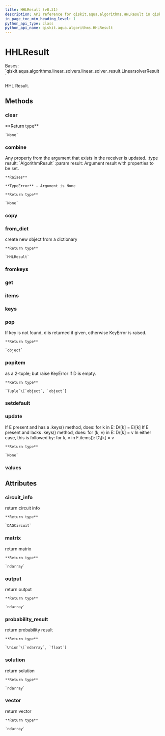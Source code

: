 ```yaml
---
title: HHLResult (v0.31)
description: API reference for qiskit.aqua.algorithms.HHLResult in qiskit v0.31
in_page_toc_min_heading_level: 1
python_api_type: class
python_api_name: qiskit.aqua.algorithms.HHLResult
---
```


# HHLResult

<Class id="qiskit.aqua.algorithms.HHLResult" isDedicatedPage={true} github="https://github.com/qiskit-community/qiskit-aqua/tree/stable/0.9/qiskit/aqua/algorithms/linear_solvers/hhl.py" signature="HHLResult(a_dict=None)" modifiers="class">
  Bases: `qiskit.aqua.algorithms.linear_solvers.linear_solver_result.LinearsolverResult`

  HHL Result.

  ## Methods

  <span id="qiskit-aqua-algorithms-hhlresult-clear" />

  ### clear

  <Function id="qiskit.aqua.algorithms.HHLResult.clear" signature="HHLResult.clear()">
    **Return type**

    `None`
  </Function>

  <span id="qiskit-aqua-algorithms-hhlresult-combine" />

  ### combine

  <Function id="qiskit.aqua.algorithms.HHLResult.combine" signature="HHLResult.combine(result)">
    Any property from the argument that exists in the receiver is updated. :type result: `AlgorithmResult` :param result: Argument result with properties to be set.

    **Raises**

    **TypeError** – Argument is None

    **Return type**

    `None`
  </Function>

  <span id="qiskit-aqua-algorithms-hhlresult-copy" />

  ### copy

  <Function id="qiskit.aqua.algorithms.HHLResult.copy" signature="HHLResult.copy()" />

  <span id="qiskit-aqua-algorithms-hhlresult-from-dict" />

  ### from\_dict

  <Function id="qiskit.aqua.algorithms.HHLResult.from_dict" signature="HHLResult.from_dict(a_dict)" modifiers="static">
    create new object from a dictionary

    **Return type**

    `HHLResult`
  </Function>

  <span id="qiskit-aqua-algorithms-hhlresult-fromkeys" />

  ### fromkeys

  <Function id="qiskit.aqua.algorithms.HHLResult.fromkeys" signature="HHLResult.fromkeys(iterable, value=None)" modifiers="classmethod" />

  <span id="qiskit-aqua-algorithms-hhlresult-get" />

  ### get

  <Function id="qiskit.aqua.algorithms.HHLResult.get" signature="HHLResult.get(k[, d]) → D[k] if k in D, else d. d defaults to None." />

  <span id="qiskit-aqua-algorithms-hhlresult-items" />

  ### items

  <Function id="qiskit.aqua.algorithms.HHLResult.items" signature="HHLResult.items() → a set-like object providing a view on D’s items" />

  <span id="qiskit-aqua-algorithms-hhlresult-keys" />

  ### keys

  <Function id="qiskit.aqua.algorithms.HHLResult.keys" signature="HHLResult.keys() → a set-like object providing a view on D’s keys" />

  <span id="qiskit-aqua-algorithms-hhlresult-pop" />

  ### pop

  <Function id="qiskit.aqua.algorithms.HHLResult.pop" signature="HHLResult.pop(key, default=None)">
    If key is not found, d is returned if given, otherwise KeyError is raised.

    **Return type**

    `object`
  </Function>

  <span id="qiskit-aqua-algorithms-hhlresult-popitem" />

  ### popitem

  <Function id="qiskit.aqua.algorithms.HHLResult.popitem" signature="HHLResult.popitem()">
    as a 2-tuple; but raise KeyError if D is empty.

    **Return type**

    `Tuple`\[`object`, `object`]
  </Function>

  <span id="qiskit-aqua-algorithms-hhlresult-setdefault" />

  ### setdefault

  <Function id="qiskit.aqua.algorithms.HHLResult.setdefault" signature="HHLResult.setdefault(k[, d]) → D.get(k,d), also set D[k]=d if k not in D" />

  <span id="qiskit-aqua-algorithms-hhlresult-update" />

  ### update

  <Function id="qiskit.aqua.algorithms.HHLResult.update" signature="HHLResult.update(*args, **kwargs)">
    If E present and has a .keys() method, does: for k in E: D\[k] = E\[k] If E present and lacks .keys() method, does: for (k, v) in E: D\[k] = v In either case, this is followed by: for k, v in F.items(): D\[k] = v

    **Return type**

    `None`
  </Function>

  <span id="qiskit-aqua-algorithms-hhlresult-values" />

  ### values

  <Function id="qiskit.aqua.algorithms.HHLResult.values" signature="HHLResult.values() → an object providing a view on D’s values" />

  ## Attributes

  ### circuit\_info

  <Attribute id="qiskit.aqua.algorithms.HHLResult.circuit_info">
    return circuit info

    **Return type**

    `DAGCircuit`
  </Attribute>

  ### matrix

  <Attribute id="qiskit.aqua.algorithms.HHLResult.matrix">
    return matrix

    **Return type**

    `ndarray`
  </Attribute>

  ### output

  <Attribute id="qiskit.aqua.algorithms.HHLResult.output">
    return output

    **Return type**

    `ndarray`
  </Attribute>

  ### probability\_result

  <Attribute id="qiskit.aqua.algorithms.HHLResult.probability_result">
    return probability result

    **Return type**

    `Union`\[`ndarray`, `float`]
  </Attribute>

  ### solution

  <Attribute id="qiskit.aqua.algorithms.HHLResult.solution">
    return solution

    **Return type**

    `ndarray`
  </Attribute>

  ### vector

  <Attribute id="qiskit.aqua.algorithms.HHLResult.vector">
    return vector

    **Return type**

    `ndarray`
  </Attribute>
</Class>

